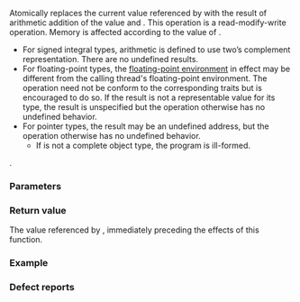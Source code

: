 {{cpp/atomic/atomic_ref/title|fetch_add}}
{{cpp/atomic/atomic_ref/navbar}}
{{dcl begin}}
{{dcl h|Provided only when {{tt|T}} is an arithmetic type other than ''cv'' {{c/core|bool}} or a pointer-to-object type}}
{{dcla|constexpr=c++26|1=
value_type fetch_add( difference_type arg,
                      std::memory_order order =
                          std::memory_order_seq_cst ) const noexcept;
}}
{{dcl end}}

Atomically replaces the current value referenced by {{box|{{c/core|*}}{{rlpsi|/#ptr}}}} with the result of arithmetic addition of the value and {{c|arg}}. This operation is a read-modify-write operation. Memory is affected according to the value of {{c|order}}.

* For signed integral types, arithmetic is defined to use two’s complement representation. There are no undefined results.
* For floating-point types, the [[cpp/numeric/fenv|floating-point environment]] in effect may be different from the calling thread's floating-point environment. The operation need not be conform to the corresponding {{lc|std::numeric_limits}} traits but is encouraged to do so. If the result is not a representable value for its type, the result is unspecified but the operation otherwise has no undefined behavior.
* For pointer types, the result may be an undefined address, but the operation otherwise has no undefined behavior.
** If {{c/core|std::remove_pointer_t&lt;T&gt;}} is not a complete object type, the program is ill-formed.

{{cpp/enable if|{{c/core|std::is_const_v&lt;T&gt;}} is {{c|false}}}}.

===Parameters===
{{par begin}}
{{par|arg|the other argument of arithmetic addition}}
{{par|order|memory order constraints to enforce}}
{{par end}}

===Return value===
The value referenced by {{box|{{c/core|*}}{{rlpsi|/#ptr}}}}, immediately preceding the effects of this function.

===Example===
{{example}}

===Defect reports===
{{dr list begin}}
{{dr list item|wg=lwg|dr=3508|paper=P3323R1|std=C++20|before={{tt|fetch_add}} was meaningless for {{c/core|const T}}|after=constrained to accept only non-const {{tt|T}}}}
{{dr list end}}

{{langlinks|es|ja|zh}}